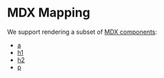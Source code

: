 # MDX Mapping

We support rendering a subset of [MDX components](https://mdxjs.com/getting-started/#table-of-components):

- [a](/a)
- [h1](/H1/)
- [h2](/H2/)
- [p](/p)

